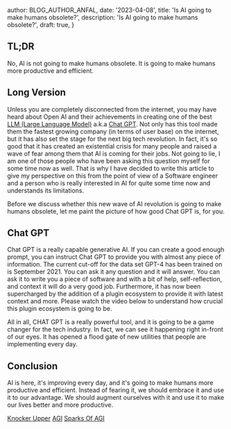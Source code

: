 
  author: BLOG_AUTHOR_ANFAL,
  date: '2023-04-08',
  title: 'Is AI going to make humans obsolete?',
  description: 'Is AI going to make humans obsolete?',
  draft: true,
}


<BlogImage src="blog/2023-04-08-is-ai-going-to-make-humans-obsolete/robot-takingover-humans.jpg" alt="Robot taking over humans." />

## TL;DR
No, AI is not going to make humans obsolete. It is going to make humans more productive and efficient.

## Long Version
Unless you are completely disconnected from the internet, you may have heard about Open AI and their achievements in creating one of the best [LLM (Large Language Model)](https://en.wikipedia.org/wiki/Wikipedia:Large_language_models) a.k.a [Chat GPT](https://chat.openai.com/).
Not only has this tool made them the fastest growing company (in terms of user base) on the internet,
but it has also set the stage for the next big tech revolution.
In fact, it's so good that it has created an existential crisis for many people and raised a wave of fear among them that
AI is coming for their jobs. Not going to lie, I am one of those people who have been asking this question myself for some time now
as well. That is why I have decided to write this article to give my perspective on this from the point of view of a Software
engineer and a person who is really interested in AI for quite some time now and understands its limitations.

Before we discuss whether this new wave of AI revolution is going to make humans obsolete, let me paint the picture of how good Chat GPT is, for you.

## Chat GPT
Chat GPT is a really capable generative AI. If you can create a good enough prompt, you can instruct Chat GPT to provide you with almost any piece of information. The current cut-off for the data set GPT-4 has been trained on is September 2021. You can ask it any question and it will answer. You can ask it to write you a piece of software and with a bit of help, self-reflection, and context it will do a very good job.
Furthermore, it has now been supercharged by the addition of a plugin ecosystem to provide it with latest context and more. Please watch the video below to understand how crucial this plugin ecosystem is going to be.
<BlogYoutubeVideoEmbed src="Fjh1kwOzr7c" />

All in all, CHAT GPT is a really powerful tool, and it is going to be a game changer for the tech industry. In fact, we can see it happening right in-front of our eyes.
It has opened a flood gate of new utilities that people are implementing every day.

## Conclusion
AI is here, it's improving every day, and it's going to make humans more productive and efficient.
Instead of fearing it, we should embrace it and use it to our advantage.
We should augment ourselves with it and use it to make our lives better and more productive.

[Knocker Upper](https://en.wikipedia.org/wiki/Knocker-up)
[AGI](https://en.wikipedia.org/wiki/Artificial_general_intelligence)
[Sparks Of AGI](https://arxiv.org/abs/2303.12712)
<BlogYoutubeVideoEmbed src="Mqg3aTGNxZ0"/>
<BlogYoutubeVideoEmbed src="24yjRbBah3w"/>
<BlogYoutubeVideoEmbed src="oak1CqqIzug"/>
